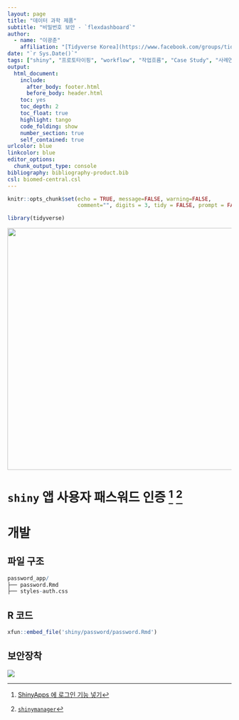 ```yaml
---
layout: page
title: "데이터 과학 제품"
subtitle: "비밀번호 보안 - `flexdashboard`"
author:
  - name: "이광춘"
    affiliation: "[Tidyverse Korea](https://www.facebook.com/groups/tidyverse/)"
date: "`r Sys.Date()`"
tags: ["shiny", "프로토타이핑", "workflow", "작업흐름", "Case Study", "사례연구", "모듈", "커뮤니케이션", "앱", "Rmd", "비밀번호"]
output:
  html_document: 
    include:
      after_body: footer.html
      before_body: header.html
    toc: yes
    toc_depth: 2
    toc_float: true
    highlight: tango
    code_folding: show
    number_section: true
    self_contained: true
urlcolor: blue
linkcolor: blue
editor_options: 
  chunk_output_type: console
bibliography: bibliography-product.bib
csl: biomed-central.csl
---
```


```r
knitr::opts_chunk$set(echo = TRUE, message=FALSE, warning=FALSE,
                      comment="", digits = 3, tidy = FALSE, prompt = FALSE, fig.align = 'center')

library(tidyverse)
```

![](fig/shiny-manager.jpg){width="544"}

# `shiny` 앱 사용자 패스워드 인증 [^shiny-zarathu] [^main-feature] {#password-protection}

[^shiny-zarathu]: [ShinyApps 에 로그인 기능 넣기](https://blog.zarathu.com/posts/2019-08-25-shinymanager/)

[^main-feature]: [`shinymanager`](https://datastorm-open.github.io/shinymanager/)


# 개발 {.tabset}

## 파일 구조 {#password-file}

```r
password_app/
├── password.Rmd
├── styles-auth.css
```


## R 코드 {#password-rcode}

```r
xfun::embed_file('shiny/password/password.Rmd')
```


## 보안장착 {#password-rcode-security}

![](fig/flexdashboard-password.gif)





